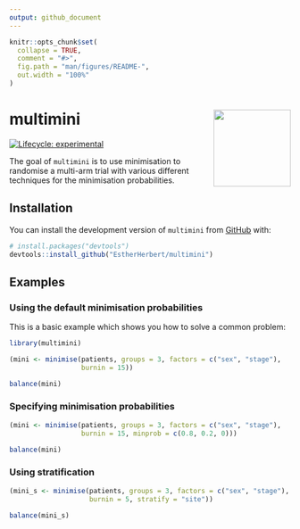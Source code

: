```yaml
---
output: github_document
---
```


<!-- README.md is generated from README.Rmd. Please edit that file -->

```r
knitr::opts_chunk$set(
  collapse = TRUE,
  comment = "#>",
  fig.path = "man/figures/README-",
  out.width = "100%"
)
```

# multimini <img src="man/figures/logo.png" align="right" height="138" alt="" />

<!-- badges: start -->
[![Lifecycle: experimental](https://img.shields.io/badge/lifecycle-experimental-orange.svg)](https://lifecycle.r-lib.org/articles/stages.html#experimental)
<!-- badges: end -->

The goal of `multimini` is to use minimisation to randomise a multi-arm trial with various different techniques for the minimisation probabilities.

## Installation

You can install the development version of `multimini` from [GitHub](https://github.com/) with:

``` r
# install.packages("devtools")
devtools::install_github("EstherHerbert/multimini")
```

## Examples

### Using the default minimisation probabilities

This is a basic example which shows you how to solve a common problem:

``` r
library(multimini)

(mini <- minimise(patients, groups = 3, factors = c("sex", "stage"), 
                  burnin = 15))

balance(mini)
```

### Specifying minimisation probabilities

``` r
(mini <- minimise(patients, groups = 3, factors = c("sex", "stage"),
                  burnin = 15, minprob = c(0.8, 0.2, 0)))

balance(mini)
```
### Using stratification

``` r
(mini_s <- minimise(patients, groups = 3, factors = c("sex", "stage"),
                    burnin = 5, stratify = "site"))

balance(mini_s)
```
